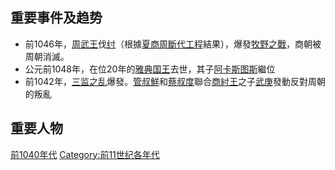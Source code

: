 {{Unreferenced|time=2018-06-30T11:29:33+00:00}}
{{DecadeTOC|-1049}}

==重要事件及趋势==
*前1046年，[[周武王|周武王]]伐[[纣|纣]]（根據[[夏商周斷代工程|夏商周斷代工程]]結果），爆發[[牧野之戰|牧野之戰]]，商朝被周朝消滅。
*公元前1048年，在位20年的[[雅典国王|雅典国王]]{{link-en|梅东|Medon}}去世，其子[[阿卡斯图斯_(神话)|阿卡斯图斯]]繼位
*前1042年，[[三监之乱|三监之乱]]爆發。[[管叔鮮|管叔鮮]]和[[蔡叔度|蔡叔度]]聯合[[商紂王|商紂王]]之子[[武庚|武庚]]發動反對周朝的叛亂

==重要人物==

{{世紀|-11}}

[[Category:前1040年代|]]
[[Category:前11世纪各年代|Category:前11世纪各年代]]